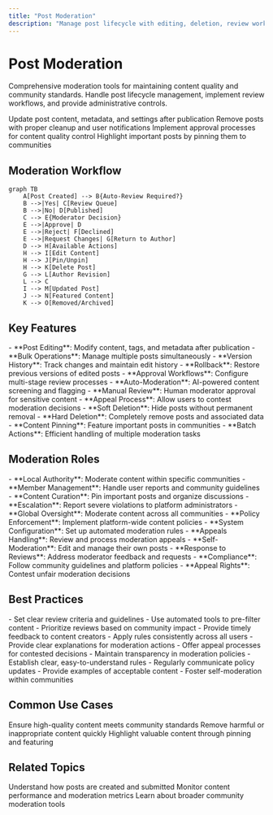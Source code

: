 ```yaml
---
title: "Post Moderation"
description: "Manage post lifecycle with editing, deletion, review workflows, and community moderation tools"
---
```


# Post Moderation

Comprehensive moderation tools for maintaining content quality and community standards. Handle post lifecycle management, implement review workflows, and provide administrative controls.

<CardGroup cols={2}>
  <Card title="Edit Posts" icon="edit" href="edit-post">
    Update post content, metadata, and settings after publication
  </Card>
  <Card title="Delete Posts" icon="trash" href="delete-post">
    Remove posts with proper cleanup and user notifications
  </Card>
  <Card title="Review Workflow" icon="clipboard-check" href="post-review">
    Implement approval processes for content quality control
  </Card>
  <Card title="Pin Posts" icon="thumbtack" href="pin-post">
    Highlight important posts by pinning them to communities
  </Card>
</CardGroup>

## Moderation Workflow

```mermaid
graph TB
    A[Post Created] --> B{Auto-Review Required?}
    B -->|Yes| C[Review Queue]
    B -->|No| D[Published]
    C --> E{Moderator Decision}
    E -->|Approve| D
    E -->|Reject| F[Declined]
    E -->|Request Changes| G[Return to Author]
    D --> H[Available Actions]
    H --> I[Edit Content]
    H --> J[Pin/Unpin]
    H --> K[Delete Post]
    G --> L[Author Revision]
    L --> C
    I --> M[Updated Post]
    J --> N[Featured Content]
    K --> O[Removed/Archived]
```

## Key Features

<AccordionGroup>
  <Accordion title="Content Management">
    - **Post Editing**: Modify content, tags, and metadata after publication
    - **Bulk Operations**: Manage multiple posts simultaneously
    - **Version History**: Track changes and maintain edit history
    - **Rollback**: Restore previous versions of edited posts
  </Accordion>
  
  <Accordion title="Review System">
    - **Approval Workflows**: Configure multi-stage review processes
    - **Auto-Moderation**: AI-powered content screening and flagging
    - **Manual Review**: Human moderator approval for sensitive content
    - **Appeal Process**: Allow users to contest moderation decisions
  </Accordion>
  
  <Accordion title="Administrative Controls">
    - **Soft Deletion**: Hide posts without permanent removal
    - **Hard Deletion**: Completely remove posts and associated data
    - **Content Pinning**: Feature important posts in communities
    - **Batch Actions**: Efficient handling of multiple moderation tasks
  </Accordion>
</AccordionGroup>

## Moderation Roles

<AccordionGroup>
  <Accordion title="Community Moderators">
    - **Local Authority**: Moderate content within specific communities
    - **Member Management**: Handle user reports and community guidelines
    - **Content Curation**: Pin important posts and organize discussions
    - **Escalation**: Report severe violations to platform administrators
  </Accordion>
  
  <Accordion title="Platform Administrators">
    - **Global Oversight**: Moderate content across all communities
    - **Policy Enforcement**: Implement platform-wide content policies
    - **System Configuration**: Set up automated moderation rules
    - **Appeals Handling**: Review and process moderation appeals
  </Accordion>
  
  <Accordion title="Content Authors">
    - **Self-Moderation**: Edit and manage their own posts
    - **Response to Reviews**: Address moderator feedback and requests
    - **Compliance**: Follow community guidelines and platform policies
    - **Appeal Rights**: Contest unfair moderation decisions
  </Accordion>
</AccordionGroup>

## Best Practices

<AccordionGroup>
  <Accordion title="Review Efficiency">
    - Set clear review criteria and guidelines
    - Use automated tools to pre-filter content
    - Prioritize reviews based on community impact
    - Provide timely feedback to content creators
  </Accordion>
  
  <Accordion title="Fair Moderation">
    - Apply rules consistently across all users
    - Provide clear explanations for moderation actions
    - Offer appeal processes for contested decisions
    - Maintain transparency in moderation policies
  </Accordion>
  
  <Accordion title="Community Guidelines">
    - Establish clear, easy-to-understand rules
    - Regularly communicate policy updates
    - Provide examples of acceptable content
    - Foster self-moderation within communities
  </Accordion>
</AccordionGroup>

## Common Use Cases

<CardGroup cols={3}>
  <Card title="Quality Control" icon="shield-check">
    Ensure high-quality content meets community standards
  </Card>
  <Card title="Safety Management" icon="exclamation-shield">
    Remove harmful or inappropriate content quickly
  </Card>
  <Card title="Community Curation" icon="star">
    Highlight valuable content through pinning and featuring
  </Card>
</CardGroup>

## Related Topics

<CardGroup cols={3}>
  <Card title="Post Creation" href="../creation/overview" icon="plus">
    Understand how posts are created and submitted
  </Card>
  <Card title="Post Analytics" href="../analytics/overview" icon="chart-bar">
    Monitor content performance and moderation metrics
  </Card>
  <Card title="Community Management" href="../../communities/overview" icon="users">
    Learn about broader community moderation tools
  </Card>
</CardGroup>
